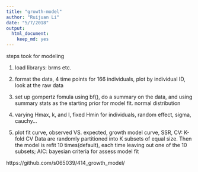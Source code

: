 ```yaml
---
title: "growth-model"
author: "Ruijuan Li"
date: "5/7/2018"
output: 
  html_document: 
    keep_md: yes
---
```


steps took for modeling 

1) load librarys: brms etc. 

2) format the data, 4 time points for 166 individuals, plot by individual ID, look at the raw data 

3) set up gompertz fomula using bf(), do a summary on the data, and using summary stats as the starting prior for model fit. normal distribution 

4) varying Hmax, k, and I, fixed Hmin for individuals, random effect, sigma, cauchy... 

5) plot fit curve, observed VS. expected, growth model curve, SSR, CV: K-fold CV Data are randomly partitioned into K subsets of equal size. Then the model is refit 10 times(default), each time leaving out one of the 10 subsets; AIC: bayesian criteria for assess model fit  

https://github.com/s065039/414_growth_model/

